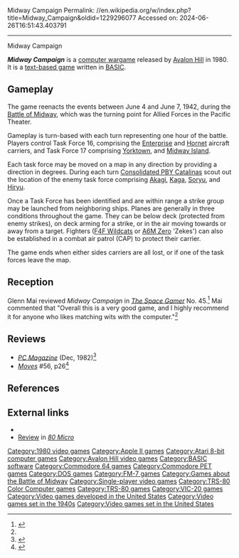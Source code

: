Midway Campaign
Permalink: //en.wikipedia.org/w/index.php?title=Midway_Campaign&oldid=1229296077
Accessed on: 2024-06-26T16:51:43.403791



------
Midway Campaign
{{Short description|1980 video game}}
{{Infobox video game
| title = Midway Campaign
| image = Midway Campaign (Cover).jpg
| developer = [[Avalon Hill]]
| publisher = Microcomputer Games
| designer = 
| engine = 
| released = 1980
| genre = [[Computer wargame]]
| modes = [[Single-player]]
| platforms = [[Apple II]], [[Atari 8-bit]], [[Commodore 64]], [[Commodore PET]], [[TRS-80]], [[VIC-20]], [[MS-DOS]]
}}

'''''Midway Campaign''''' is a [[computer wargame]] released by [[Avalon Hill]] in 1980. It is a [[text-based game]] written in [[BASIC]].

==Gameplay==
The game reenacts the events between June 4 and June 7, 1942, during the [[Battle of Midway]], which was the turning point for Allied Forces in the Pacific Theater. 

Gameplay is turn-based with each turn representing one hour of the battle. Players control Task Force 16, comprising the [[USS Enterprise (CV-6)|Enterprise]] and [[USS Hornet (CV-8)|Hornet]] aircraft carriers, and Task Force 17 comprising [[USS Yorktown (CV-5)|Yorktown]], and [[Midway Island]]. 

Each task force may be moved on a map in any direction by providing a direction in degrees. During each turn [[Consolidated PBY Catalina|Consolidated PBY Catalinas]] scout out the location of the enemy task force comprising [[Japanese aircraft carrier Akagi|Akagi]], [[Japanese aircraft carrier Kaga|Kaga]], [[Japanese aircraft carrier Sōryū|Soryu]], and [[Japanese aircraft carrier Hiryū|Hiryu]].

Once a Task Force has been identified and are within range a strike group may be launched from neighboring ships. Planes are generally in three conditions throughout the game. They can be below deck (protected from enemy strikes), on deck arming for a strike, or in the air moving towards or away from a target. Fighters ([[F4F Wildcat]]s or [[A6M Zero]] 'Zekes') can also be established in a combat air patrol (CAP) to protect their carrier.

The game ends when either sides carriers are all lost, or if one of the task forces leave the map.

==Reception==
Glenn Mai reviewed ''Midway Campaign'' in ''[[The Space Gamer]]'' No. 45.<ref name="SG">{{cite journal|last= Mai |first= Glenn |date=November 1981 |title=Capsule Reviews|journal=[[The Space Gamer]]|publisher=[[Steve Jackson Games]]|issue=45|pages=34–35}}</ref> Mai commented that "Overall this is a very good game, and I highly recommend it for anyone who likes matching wits with the computer."<ref name="SG"/>

==Reviews==
*''[[PC Magazine]]'' (Dec, 1982)<ref>{{Cite web|url=https://archive.org/details/PC-Mag-1982-12/page/n115/mode/2up|title = PC Mag 1982-12|date = December 1982}}</ref>
*''[[Moves (magazine)|Moves]]'' #56, p26<ref>{{cite web|url=https://strategyandtacticspress.com/library-files/Moves%20Issue56.pdf|title=Moves Issue 56|website=strategyandtacticspress.com|access-date=19 September 2023}}</ref>

==References==
{{Reflist}}

==External links==
* {{MobyGames|id=/midway-campaign}}
*[https://archive.org/details/80-microcomputing-magazine-1981-06/page/n29/mode/2up Review] in ''[[80 Micro]]''

{{Avalon Hill}}

[[Category:1980 video games]]
[[Category:Apple II games]]
[[Category:Atari 8-bit computer games]]
[[Category:Avalon Hill video games]]
[[Category:BASIC software]]
[[Category:Commodore 64 games]]
[[Category:Commodore PET games]]
[[Category:DOS games]]
[[Category:FM-7 games]]
[[Category:Games about the Battle of Midway]]
[[Category:Single-player video games]]
[[Category:TRS-80 Color Computer games]]
[[Category:TRS-80 games]]
[[Category:VIC-20 games]]
[[Category:Video games developed in the United States]]
[[Category:Video games set in the 1940s]]
[[Category:Video games set in the United States]]


{{videogame-stub}}